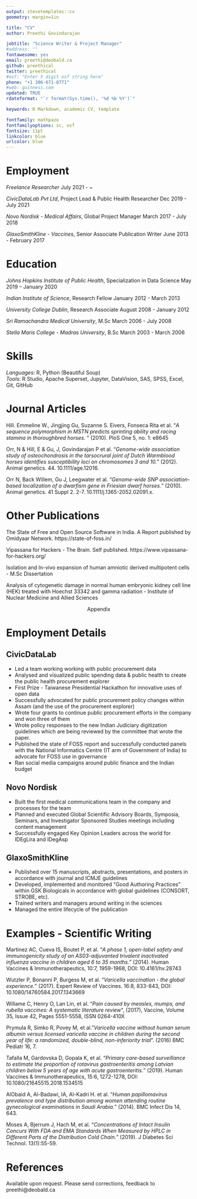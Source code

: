 ```yaml
---
output: stevetemplates::cv
geometry: margin=1in

title: "CV"
author: Preethi Govindarajan

jobtitle: "Science Writer & Project Manager"
#address: ""
fontawesome: yes
email: preethi@deobald.ca
github: preethical
twitter: preethical
#osf: "Enter 5 digit osf string here"
phone: "+1 306-671-8771"
#web: guinness.com
updated: TRUE
rdateformat: "`r format(Sys.time(), '%d %b %Y')`"

keywords: R Markdown, academic CV, template

fontfamily: mathpazo
fontfamilyoptions: sc, osf
fontsize: 11pt
linkcolor: blue
urlcolor: blue
---
```


# Employment


*Freelance Researcher* \hfill July 2021 - ~

*CivicDataLab Pvt Ltd*, Project Lead & Public Health Researcher \hfill Dec 2019 - July 2021

*Novo Nordisk - Medical Affairs*, Global Project Manager \hfill March 2017 - July 2018

*GlaxoSmithKline - Vaccines*, Senior Associate Publication Writer \hfill June 2013 - February 2017

# Education


*Johns Hopkins Institute of Public Health*, Specialization in Data Science \hfill May 2019 – January 2020

*Indian Institute of Science*, Research Fellow \hfill January 2012 - March 2013

*University College Dublin*, Research Associate \hfill August 2008 - January 2012

*Sri Ramachandra Medical University*, M.Sc \hfill March 2006 - July 2008

*Stella Maris College - Madras University*, B.Sc \hfill March 2003 - March 2006

# Skills


*Languages*: R, Python (Beautiful Soup)  
*Tools*: R Studio, Apache Superset, Jupyter, DataVision, SAS, SPSS, Excel, Git, GitHub

# Journal Articles


Hill. Emmeline W., Jingjing Gu, Suzanne S. Eivers, Fonseca Rita et al. "*A sequence polymorphism in MSTN
predicts sprinting ability and racing stamina in thoroughbred horses. *" (2010). PloS One 5, no. 1: e8645

Orr, N & Hill, E & Gu, J, Govindarajan P et al. "*Genome-wide association study of osteochondrosis in the tarsocrural joint of Dutch Warmblood horses identifies susceptibility loci on chromosomes 3 and 10.*" (2012). Animal genetics. 44. 10.1111/age.12016.

Orr N, Back Willem, Gu J, Leegwater et al. "*Genome-wide SNP association-based localization of a dwarfism gene in Friesian dwarf horses.*" (2010). Animal genetics. 41 Suppl 2. 2-7.  10.1111/j.1365-2052.02091.x.

# Other Publications


The State of Free and Open Source Software in India. A Report published by Omidyaar Network. https://state-of-foss.in/

Vipassana for Hackers - The Brain. Self published. https://www.vipassana-for-hackers.org/

Isolation and In-vivo expansion of human amniotic derived multipotent cells - M.Sc Dissertation

Analysis of cytogenetic damage in normal human embryonic kidney cell line (HEK) treated with Hoechst 33342 and gamma radiation - Institute of Nuclear Medicine and Allied Sciences


\newpage

<p style="text-align: center;">Appendix</p>

#  Employment Details 

## CivicDataLab 

- Led a team working working with public procurement data
- Analysed and visualized public spending data & public health to create the public health procurement explorer
- First Prize - Taiwanese Presidential Hackathon for innovative uses of open data
- Successfully advocated for public procurement policy changes within Assam (and the use of the procurement explorer)
- Wrote four grants to continue public procurement efforts in the company and won three of them
- Wrote policy responses to the new Indian Judiciary digitization guidelines which are being reviewed by the committee that wrote the paper. 
- Published the state of FOSS report and successfully conducted panels with the National Informatics Centre (IT arm of Government of India) to advocate for FOSS use in governance
- Ran social media campaigns around public finance and the Indian budget

## Novo Nordisk

- Built the first medical communications team in the company and processes for the team
- Planned and executed Global Scientific Advisory Boards, Symposia, Seminars, and Investigator Sponsored Studies meetings including content management
- Successfully engaged Key Opinion Leaders across the world for IDEgLira and IDegAsp

## GlaxoSmithKline

- Published over 15 manuscripts, abstracts, presentations, and posters in accordance with journal and ICMJE guidelines
- Developed, implemented and monitored “Good Authoring Practices” within GSK Biologicals in
accordance with global guidelines (CONSORT, STROBE, etc).
- Trained writers and managers around writing in the sciences
- Managed the entire lifecycle of the publication


# Examples - Scientific Writing


Martinez AC, Cueva IS, Boutet P, et al.  "*A phase 1, open-label safety and immunogenicity study of an AS03-adjuvanted trivalent inactivated influenza vaccine in children aged 6 to 35 months.*" (2014). Human Vaccines & Immunotherapeutics, 10:7, 1959-1968, DOI: 10.4161/hv.28743 

Wutzler P, Bonanni P, Burgess M, et al. "*Varicella vaccination - the global experience.*" (2017). Expert Review of Vaccines. 16:8, 833-843, DOI: 10.1080/14760584.2017.1343669 

<!--Ciarametaro M, Bradshaw S.E., Guiglotto J, et al. "*Hidden efficiencies: making completion of the pediatric ##vaccine schedule more efficient for physicians*".(2015). Medicine, 94(4), e357.--> 

Willame C, Henry O, Lan Lin, et al. "*Pain caused by measles, mumps, and rubella vaccines: A systematic literature review*", (2017), Vaccine, Volume 35, Issue 42, Pages 5551-5558, ISSN 0264-410X

<!--Raes M., Strens D, Kleintjens J. et al."*Epidemiological trends for hospital admissions for acute rotavirus gastroenteritis in Belgium following the introduction of routine rotavirus vaccination and the subsequent switch from lyophilized to liquid formulation of Rotarix™.*" (2016). Epidemiology and Infection, 144(14), 3017-3024.-->

Prymula R, Simko R, Povey M, et al."*Varicella vaccine without human serum albumin versus licensed varicella vaccine in children during the second year of life: a randomized, double-blind, non-inferiority trial*". (2016) BMC Pediatr 16, 7.

Tafalla M, Gardovska D, Gopala K, et al. "*Primary care-based surveillance to estimate the proportion of rotavirus gastroenteritis among Latvian children below 5 years of age with acute gastroenteritis.*" (2019). Human Vaccines & Immunotherapeutics, 15:6, 1272-1278, DOI: 10.1080/21645515.2018.1534515

AlObaid A, Al-Badawi, IA, Al-Kadri H. et al. "*Human papillomavirus prevalence and type distribution among women attending routine gynecological examinations in Saudi Arabia.*" (2014). BMC Infect Dis 14, 643. 

<!--Ortiz-Lana N, Garrote E, Arístegui J, et al. "*A prospective study to assess the burden of influenza-related hospitalizations and emergency department visits among children in Bilbao, Spain (2010-2011)*". (2017). An Pediatr (Barc). 87(6):311-319.-->

<!--Khalil M, Azhar E, Kao M et al."*Gastroenteritis attributable to rotavirus in hospitalized Saudi Arabian children in the period 2007-2008.*" (2015) Clin Epidemiol. 7:129-37.-->

Moses A, Bjerrum J, Hach M, et al. "*Concentrations of Intact Insulin Concurs With FDA and EMA Standards When Measured by HPLC in Different Parts of the Distribution Cold Chain.*" (2019). J Diabetes Sci Technol. 13(1):55-59.


# References

Available upon request. Please send corrections, feedback to preethi@deobald.ca
